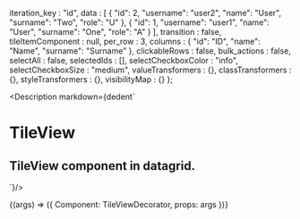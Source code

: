 
  iteration_key : "id",
  data : [
    {
      "id": 2,
      "username": "user2",
      "name": "User",
      "surname": "Two",
      "role": "U"
    },
    {
      "id": 1,
      "username": "user1",
      "name": "User",
      "surname": "One",
      "role": "A"
    }
  ],
  transition : false,
  tileItemComponent : null,
  per_row : 3,
  columns : {
    "id": "ID",
    "name": "Name",
    "surname": "Surname"
  },
  clickableRows : false,
  bulk_actions : false,
  selectAll : false,
  selectedIds : [],
  selectCheckboxColor : "info",
  selectCheckboxSize : "medium",
  valueTransformers : {},
  classTransformers : {},
  styleTransformers : {},
  visibilityMap : {}
};

<Meta
  title="Datagrid/TileView"
  component={TileView}
  args={args}
  argTypes={{}}
/>

<Description markdown={dedent`
# TileView
## TileView component in datagrid.
`}/>

<Canvas>
  <Story
  name="TileView"
  args={args}
  >
  {(args) => ({
    Component: TileViewDecorator,
    props: args
  })}
  </Story>
</Canvas>

<ArgsTable story="TileView" />
